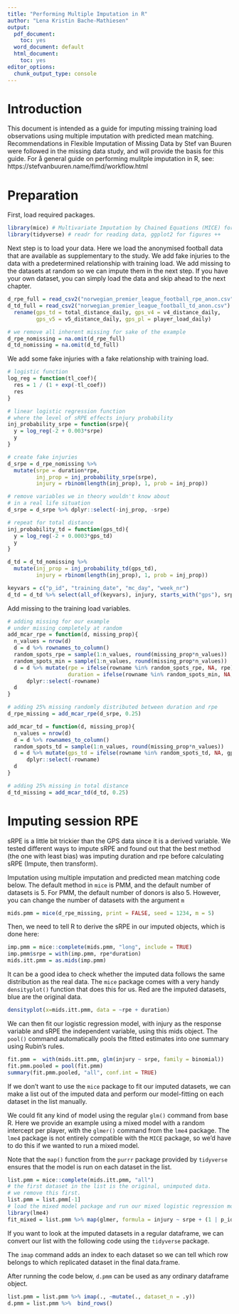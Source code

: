 ```yaml
---
title: "Performing Multiple Imputation in R"
author: "Lena Kristin Bache-Mathiesen"
output:
  pdf_document:
    toc: yes
  word_document: default
  html_document:
    toc: yes
editor_options:
  chunk_output_type: console
---
```


# Introduction
This document is intended as a guide for imputing missing training load observations
using multiple imputation with predicted mean matching. 
Recommendations in Flexible Imputation of Missing Data by Stef van Buuren 
were followed in the missing data study, and will provide the basis for this guide.
For å general guide on performing mulitple imputation in R, see:
https://stefvanbuuren.name/fimd/workflow.html 

# Preparation

First, load required packages.

```r
library(mice) # Multivariate Imputation by Chained Equations (MICE) for multiple imputation
library(tidyverse) # readr for reading data, ggplot2 for figures ++
```

Next step is to load your data. Here we load 
the anonymised football data that are available as supplementary to the study.
We add fake injuries to the data with a predetermined relationship with training load.
We add missing to the datasets at random so we can impute them in the next step.
If you have your own dataset, you can simply load the data and skip ahead to the next chapter.

```r
d_rpe_full = read_csv2("norwegian_premier_league_football_rpe_anon.csv")
d_td_full = read_csv2("norwegian_premier_league_football_td_anon.csv") %>% 
  rename(gps_td = total_distance_daily, gps_v4 = v4_distance_daily, 
         gps_v5 = v5_distance_daily, gps_pl = player_load_daily)

# we remove all inherent missing for sake of the example
d_rpe_nomissing = na.omit(d_rpe_full)
d_td_nomissing = na.omit(d_td_full)
```

We add some fake injuries with a fake relationship with training load.

```r
# logistic function
log_reg = function(tl_coef){
  res = 1 / (1 + exp(-tl_coef))
  res
}

# linear logistic regression function
# where the level of sRPE effects injury probability
inj_probability_srpe = function(srpe){
  y = log_reg(-2 + 0.003*srpe) 
  y
}

# create fake injuries
d_srpe = d_rpe_nomissing %>% 
  mutate(srpe = duration*rpe,
         inj_prop = inj_probability_srpe(srpe), 
         injury = rbinom(length(inj_prop), 1, prob = inj_prop))

# remove variables we in theory wouldn't know about
# in a real life situation
d_srpe = d_srpe %>% dplyr::select(-inj_prop, -srpe)

# repeat for total distance
inj_probability_td = function(gps_td){
  y = log_reg(-2 + 0.0003*gps_td) 
  y
}

d_td = d_td_nomissing %>% 
  mutate(inj_prop = inj_probability_td(gps_td), 
         injury = rbinom(length(inj_prop), 1, prob = inj_prop))

keyvars = c("p_id", "training_date", "mc_day", "week_nr")
d_td = d_td %>% select(all_of(keyvars), injury, starts_with("gps"), srpe)
```

Add missing to the training load variables.

```r
# adding missing for our example
# under missing completely at random
add_mcar_rpe = function(d, missing_prop){
  n_values = nrow(d)
  d = d %>% rownames_to_column()
  random_spots_rpe = sample(1:n_values, round(missing_prop*n_values))
  random_spots_min = sample(1:n_values, round(missing_prop*n_values))
  d = d %>% mutate(rpe = ifelse(rowname %in% random_spots_rpe, NA, rpe),
                   duration = ifelse(rowname %in% random_spots_min, NA, duration)) %>% 
      dplyr::select(-rowname)
  d
}

# adding 25% missing randomly distributed between duration and rpe
d_rpe_missing = add_mcar_rpe(d_srpe, 0.25)

add_mcar_td = function(d, missing_prop){
  n_values = nrow(d)
  d = d %>% rownames_to_column()
  random_spots_td = sample(1:n_values, round(missing_prop*n_values))
  d = d %>% mutate(gps_td = ifelse(rowname %in% random_spots_td, NA, gps_td)) %>% 
      dplyr::select(-rowname)
  d
}

# adding 25% missing in total distance
d_td_missing = add_mcar_td(d_td, 0.25)
```

# Imputing session RPE

sRPE is a little bit trickier than the GPS data since 
it is a derived variable. We tested different ways to impute sRPE
and found out that the best method (the one with least bias)
was imputing duration and rpe before calculating sRPE (Impute, then transform).

Imputation using multiple imputation and predicted mean matching code below.
The default method in `mice` is PMM, and the default number of datasets is 5.
For PMM, the default number of donors is also 5.
However, you can change the number of datasets with the argument `m`

```r
mids.pmm = mice(d_rpe_missing, print = FALSE, seed = 1234, m = 5)
```

Then, we need to tell R to derive the sRPE in our imputed objects, 
which is done here:

```r
imp.pmm = mice::complete(mids.pmm, "long", include = TRUE)
imp.pmm$srpe = with(imp.pmm, rpe*duration)
mids.itt.pmm = as.mids(imp.pmm)
```

It can be a good idea to check whether 
the imputed data follows the same distribution
as the real data. The `mice` package comes
with a very handy `densityplot()`
function that does this for us. Red are the imputed datasets,
blue are the original data. 

```r
densityplot(x=mids.itt.pmm, data = ~rpe + duration)
```

We can then fit our logistic regression model, 
with injury as the response variable and
sRPE the independent variable,
using this mids object.
The `pool()` command automatically
pools the fitted estimates into one summary
using Rubin's rules. 

```r
fit.pmm =  with(mids.itt.pmm, glm(injury ~ srpe, family = binomial))
fit.pmm.pooled = pool(fit.pmm)
summary(fit.pmm.pooled, "all", conf.int = TRUE)
```

If we don't want to use the  `mice` package to fit our imputed datasets, 
we can make a list out of the imputed data and perform our model-fitting on each
dataset in the list manually.

We could fit any kind of model using the regular `glm()`
command from base R. Here we provide an example 
using a mixed model with a random intercept per player,
with the `glmer()` command from the `lme4` package.
The `lme4` package is not entirely compatible with the 
`MICE` package, so we'd have to do this if we wanted to 
run a mixed model.

Note that the `map()` function from 
the `purrr` package provided by `tidyverse`
ensures that the model is run on each dataset in the list.

```r
list.pmm = mice::complete(mids.itt.pmm, "all")
# the first dataset in the list is the original, unimputed data.
# we remove this first.
list.pmm = list.pmm[-1]
# load the mixed model package and run our mixed logistic regression model
library(lme4)
fit_mixed = list.pmm %>% map(glmer, formula = injury ~ srpe + (1 | p_id), family = "binomial") 
```

If you want to look at the imputed datasets 
in a regular dataframe, we can convert our 
list with the following code using the `tidyverse` package.

The `imap` command adds an index to each
dataset so we can tell which row belongs to which
replicated dataset in the final data.frame. 

After running the code below, `d.pmm` can be 
used as any ordinary dataframe object.

```r
list.pmm = list.pmm %>% imap(., ~mutate(., dataset_n = .y)) 
d.pmm = list.pmm %>%  bind_rows()
```








